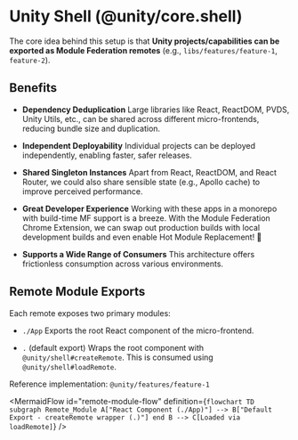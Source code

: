
<Meta title="Core/Shell Introduction" />

# Unity Shell (@unity/core.shell)

The core idea behind this setup is that **Unity projects/capabilities can be exported as Module Federation remotes** (e.g., `libs/features/feature-1`, `feature-2`).

## Benefits

- **Dependency Deduplication**
  Large libraries like React, ReactDOM, PVDS, Unity Utils, etc., can be shared across different micro-frontends, reducing bundle size and duplication.

- **Independent Deployability**
  Individual projects can be deployed independently, enabling faster, safer releases.

- **Shared Singleton Instances**
  Apart from React, ReactDOM, and React Router, we could also share sensible state (e.g., Apollo cache) to improve perceived performance.

- **Great Developer Experience**
  Working with these apps in a monorepo with build-time MF support is a breeze.
  With the Module Federation Chrome Extension, we can swap out production builds with local development builds and even enable Hot Module Replacement! 🤯

- **Supports a Wide Range of Consumers**
  This architecture offers frictionless consumption across various environments.

## Remote Module Exports

Each remote exposes two primary modules:

- `./App`
  Exports the root React component of the micro-frontend.

- `.` (default export)
  Wraps the root component with `@unity/shell#createRemote`. This is consumed using `@unity/shell#loadRemote`.

Reference implementation: `@unity/features/feature-1`

<MermaidFlow
    id="remote-module-flow"
    definition={`
    flowchart TD
      subgraph Remote_Module
        A["React Component (./App)"] --> B["Default Export - createRemote wrapper (.)"]
      end
      B --> C[Loaded via loadRemote]
  `}
/>

